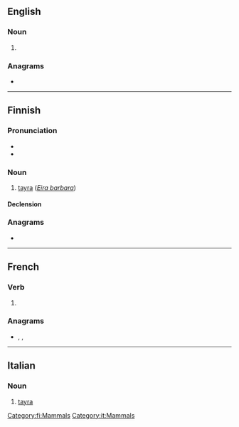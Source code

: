 {{also|Taira}}
==English==

===Noun===
{{en-noun}}

# {{alternative form of|tayra|lang=en}}

===Anagrams===
* {{anagrams|en|Arita|Atari|aarti|arati|atari|atria|raita|riata|tarai|tiara}}

----

==Finnish==

===Pronunciation===
* {{hyphenation|tai|ra|lang=fi}}
* {{IPA|/ˈt̪ɑirɑ/|lang=fi}}

===Noun===
{{fi-noun}}

# [[tayra]] (''[[Eira barbara]]'')

====Declension====
{{fi-decl-kala|tair|||a}}

===Anagrams===
* {{anagrams|fi|Raita|aarit|atari|atria|itara|raati|raita|ritaa|taari|tiara}}

[[Category:fi:Mammals]]

----

==French==

===Verb===
{{head|fr|verb form}}

# {{inflection of|taire||3|s|futr|lang=fr}}

===Anagrams===
* {{l|fr|ratai}}, {{l|fr|râtai}}, {{l|fr|tarai}}

----

==Italian==

===Noun===
{{it-noun|f}}

# [[tayra]]

[[Category:it:Mammals]]